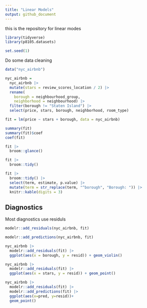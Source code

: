 ```yaml
---
title: "Linear Models"
output: github_document
---
```

this is the repository for linear modes

```r
library(tidyverse)
library(p8105.datasets)

set.seed(1)

```

Do some data cleaning 
```r
data("nyc_airbnb")

nyc_airbnb = 
  nyc_airbnb |> 
  mutate(stars = review_scores_location / 2) |> 
  rename(
    borough = neighbourhood_group,
    neighborhood = neighbourhood) |> 
  filter(borough != "Staten Island") |> 
  select(price, stars, borough, neighborhood, room_type)
```

```r
fit = lm(price ~ stars + borough, data = nyc_airbnb)
```

```r
summary(fit)
summary(fit)$coef
coef(fit)
```

```r
fit |> 
  broom::glance()
```

```r
fit |> 
  broom::tidy()
```

```r
fit |> 
  broom::tidy() |> 
  select(term, estimate, p.value) |> 
  mutate(term = str_replace(term, "^borough", "Borough: ")) |> 
  knitr::kable(digits = 3)
```


## Diagnostics
Most diagnostics use residuls
```r
modelr::add_residuals(nyc_airbnb, fit)
```

```r
modelr::add_predictions(nyc_airbnb, fit)
```

```r
nyc_airbnb |> 
  modelr::add_residuals(fit) |> 
  ggplot(aes(x = borough, y = resid)) + geom_violin()
```

```r
nyc_airbnb |> 
  modelr::add_residuals(fit) |> 
  ggplot(aes(x = stars, y = resid)) + geom_point()
```

```r
nyc_airbnb |> 
  modelr::add_residuals(fit) |> 
  modelr::add_predictions(fit) |> 
  ggplot(aes(x=pred, y=resid))+
  geom_point()

```

